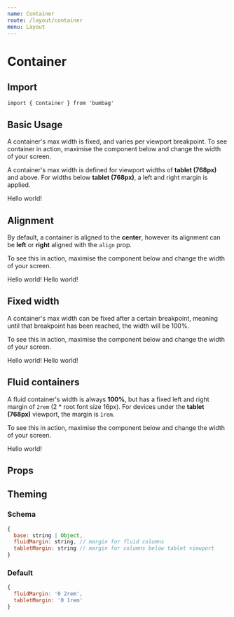 ```yaml
---
name: Container
route: /layout/container
menu: Layout
---
```



# Container

## Import

`import { Container } from 'bumbag'`

## Basic Usage

A container's max width is fixed, and varies per viewport breakpoint. To see container in action, maximise the component below and change the width of your screen.

A container's max width is defined for viewport widths of **tablet (768px)** and above. For widths below **tablet (768px)**, a left and right margin is applied.

<Playground>
  <Container>
    <Box backgroundColor="whitesmoke" padding="0.5rem">
      Hello world!
    </Box>
  </Container>
</Playground>

## Alignment

By default, a container is aligned to the **center**, however its alignment can be **left** or **right** aligned with the `align` prop.

To see this in action, maximise the component below and change the width of your screen.

<Playground>
  <Container align="left">
    <Box backgroundColor="whitesmoke" padding="0.5rem">
      Hello world!
    </Box>
  </Container>

  <Container align="right" marginTop="xsmall">
    <Box backgroundColor="whitesmoke" padding="0.5rem">
      Hello world!
    </Box>
  </Container>
</Playground>

## Fixed width

A container's max width can be fixed after a certain breakpoint, meaning until that breakpoint has been reached, the width will be 100%.

To see this in action, maximise the component below and change the width of your screen.

<Playground>
  <Container breakpoint="desktop">
    <Box backgroundColor="whitesmoke" padding="0.5rem">
      Hello world!
    </Box>
  </Container>

  <Container align="left" breakpoint="mobile" marginTop="xsmall">
    <Box backgroundColor="whitesmoke" padding="0.5rem">
      Hello world!
    </Box>
  </Container>
</Playground>

## Fluid containers

A fluid container's width is always **100%**, but has a fixed left and right margin of `2rem` (2 * root font size 16px). For devices under the **tablet (768px)** viewport, the margin is `1rem`.

To see this in action, maximise the component below and change the width of your screen.

<Playground>
  <Container isFluid>
    <Box backgroundColor="whitesmoke" padding="xxsmall">
      Hello world!
    </Box>
  </Container>
</Playground>


## Props

<PropsTable of={Container} />

## Theming

### Schema

```jsx
{
  base: string | Object,
  fluidMargin: string, // margin for fluid columns
  tabletMargin: string // margin for columns below tablet viewport
}
```

### Default

```jsx
{
  fluidMargin: '0 2rem',
  tabletMargin: '0 1rem'
}
```
